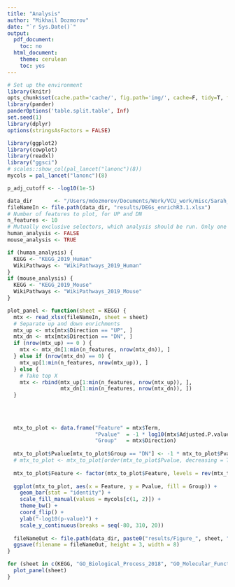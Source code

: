 ```yaml
---
title: "Analysis"
author: "Mikhail Dozmorov"
date: "`r Sys.Date()`"
output:
  pdf_document:
    toc: no
  html_document:
    theme: cerulean
    toc: yes
---
```


```r
# Set up the environment
library(knitr)
opts_chunk$set(cache.path='cache/', fig.path='img/', cache=F, tidy=T, fig.keep='high', echo=F, dpi=100, warnings=F, message=F, comment=NA, warning=F, results='as.is', fig.width = 10, fig.height = 6) #out.width=700, 
library(pander)
panderOptions('table.split.table', Inf)
set.seed(1)
library(dplyr)
options(stringsAsFactors = FALSE)
```

```r
library(ggplot2)
library(cowplot)
library(readxl)
library("ggsci")
# scales::show_col(pal_lancet("lanonc")(8))
mycols = pal_lancet("lanonc")(8)
```

```r
p_adj_cutoff <- -log10(1e-5)

data_dir       <- "/Users/mdozmorov/Documents/Work/VCU_work/misc/Sarah_Spiegel/2020-08.Green/" # Working directory
fileNameIn <- file.path(data_dir, "results/DEGs_enrichR3.1.xlsx")
# Number of features to plot, for UP and DN
n_features <- 10
# Mutually exclusive selectors, which analysis should be run. Only one may be TRUE
human_analysis <- FALSE
mouse_analysis <- TRUE

if (human_analysis) {
  KEGG <- "KEGG_2019_Human"
  WikiPathways <- "WikiPathways_2019_Human"
}
if (mouse_analysis) {
  KEGG <- "KEGG_2019_Mouse"
  WikiPathways <- "WikiPathways_2019_Mouse"
}
```

```r
plot_panel <- function(sheet = KEGG) {
  mtx <- read_xlsx(fileNameIn, sheet = sheet)
  # Separate up and down enrichments
  mtx_up <- mtx[mtx$Direction == "UP", ]
  mtx_dn <- mtx[mtx$Direction == "DN", ]
  if (nrow(mtx_up) == 0 ) {
    mtx <- mtx_dn[1:min(n_features, nrow(mtx_dn)), ]
  } else if (nrow(mtx_dn) == 0) {
    mtx_up[1:min(n_features, nrow(mtx_up)), ]
  } else {
    # Take top X
    mtx <- rbind(mtx_up[1:min(n_features, nrow(mtx_up)), ],
                 mtx_dn[1:min(n_features, nrow(mtx_dn)), ])
  }
  
  
  
  
  mtx_to_plot <- data.frame("Feature" = mtx$Term,
                            "Pvalue"  = -1 * log10(mtx$Adjusted.P.value),
                            "Group"   = mtx$Direction)
  
  mtx_to_plot$Pvalue[mtx_to_plot$Group == "DN"] <- -1 * mtx_to_plot$Pvalue[mtx_to_plot$Group == "DN"]
  # mtx_to_plot <- mtx_to_plot[order(mtx_to_plot$Pvalue, decreasing = TRUE), ]
  
  mtx_to_plot$Feature <- factor(mtx_to_plot$Feature, levels = rev(mtx_to_plot$Feature))
  
  ggplot(mtx_to_plot, aes(x = Feature, y = Pvalue, fill = Group)) +
    geom_bar(stat = "identity") +
    scale_fill_manual(values = mycols[c(1, 2)]) +
    theme_bw() +
    coord_flip() +
    ylab("-log10(p-value)") +
    scale_y_continuous(breaks = seq(-80, 310, 20))
  
  fileNameOut <- file.path(data_dir, paste0("results/Figure_", sheet, ".jpg"))
  ggsave(filename = fileNameOut, height = 3, width = 8)
}
```

```r
for (sheet in c(KEGG, "GO_Biological_Process_2018", "GO_Molecular_Function_2018", "Panther_2016", "TRANSFAC_and_JASPAR_PWMs")) {
  plot_panel(sheet)
}
```

